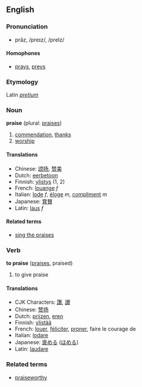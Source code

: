 ==English==
===Pronunciation===
*prāz, /preɪz/, /preIz/

====Homophones====
*[[prays]], [[preys]]

===Etymology===
Latin ''[[pretium]]''

===Noun===
'''praise''' (plural: [[praises]])

#[[commendation]], [[thanks]]
#[[worship]]

====Translations====
*Chinese: [[颂扬]], [[赞美]]
*Dutch: [[eerbetoon]]
*Finnish: [[ylistys]] (1, 2)
*French: [[louange]] ''f''
*Italian: [[lode]] ''f'', [[éloge]] ''m'', [[compliment]] ''m''
*Japanese: [[賞賛]]
*Latin: [[laus]] ''f''

====Related terms====
*[[sing the praises]]

===Verb===
'''to praise''' ([[praises]], praised)

#to give praise

====Translations====
*CJK Characters: [[讚]], [[讃]]
*Chinese: [[赞扬]]
*Dutch: [[prijzen]], [[eren]]
*Finnish: [[ylistää]]
*French: [[louer]], [[féliciter]], [[proner]], faire le courage de
*Italian: [[lodare]]
*Japanese: [[褒める]] ([[ほめる]])
*Latin: [[laudare]]

===Related terms===
*[[praiseworthy]]